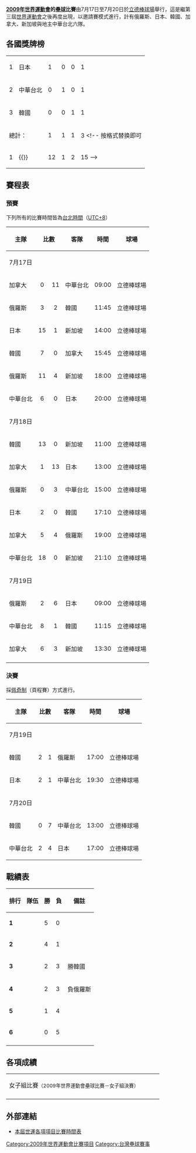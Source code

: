 '''[[2009年世界運動會|2009年世界運動會]]的[[壘球|壘球]]比賽'''由7月17日至7月20日於[[立德棒球場|立德棒球場]]舉行，這是繼第三屆[[世界運動會|世界運動會]]之後再度出現，以邀請賽模式進行，計有俄羅斯、日本、韓國、加拿大、新加坡與地主中華台北六隊。

== 各國獎牌榜 ==
{| {{RankedMedalTable|class=wikitable sortable}}
|-
| 1 ||align=left| {{flagicon|JPN}} 日本 || 1 || 0 || 0 || 1
|-
| 2 ||align=left| {{flagicon|TPE}} 中華台北 || 0 || 1 || 0 || 1
|-
| 3 ||align=left| {{flagicon|KOR}} 韓國 || 0 || 0 || 1 || 1
|- class="sortbottom"
!colspan=2| 總計： || 1 || 1 || 1 || 3
<!-- 按格式替换即可
|-
| 1 ||align=left| {{}} || 12 || 1 || 2 || 15
-->
|}

== 賽程表 ==
=== 預賽 ===
下列所有的比賽時間皆為[[台北時間|台北時間]]（[[UTC+8|UTC+8]]）
{| class="wikitable"
|-
!主隊
!colspan=2|比數
!客隊
!時間
!球場
!備註
|-
! colspan="7" | 7月17日
|-
|{{flagicon|CAN}} 加拿大
|style="text-align:center"| 0
|style="text-align:center"| 11
|{{flagicon|TPE}} 中華台北
|09:00
|立德棒球場
|五局提前結束
|-
|{{flagicon|RUS}} 俄羅斯
|style="text-align:center"| 3
|style="text-align:center"| 2
|{{flagicon|KOR}} 韓國
|11:45
|立德棒球場
|
|-
|{{flagicon|JPN}} 日本
|style="text-align:center"| 15
|style="text-align:center"| 1
|{{flagicon|SIN}} 新加坡
|14:00
|立德棒球場
|五局提前結束
|-
|{{flagicon|KOR}} 韓國
|style="text-align:center"| 7
|style="text-align:center"| 0
|{{flagicon|CAN}} 加拿大
|15:45
|立德棒球場
|
|-
|{{flagicon|RUS}} 俄羅斯
|style="text-align:center"| 11
|style="text-align:center"| 4
|{{flagicon|SIN}} 新加坡
|18:00
|立德棒球場
|六局提前結束
|-
|{{flagicon|TPE}} 中華台北
|style="text-align:center"| 6
|style="text-align:center"| 0
|{{flagicon|JPN}} 日本
|20:00
|立德棒球場
|
|-
!colspan="7" | 7月18日
|-
|{{flagicon|KOR}} 韓國
|style="text-align:center"| 13
|style="text-align:center"| 0
|{{flagicon|SIN}} 新加坡
|11:00
|立德棒球場
|四局提前結束
|-
|{{flagicon|CAN}} 加拿大
|style="text-align:center"| 1
|style="text-align:center"| 13
|{{flagicon|JPN}} 日本
|13:00
|立德棒球場
|五局提前結束
|-
|{{flagicon|RUS}} 俄羅斯
|style="text-align:center"| 0
|style="text-align:center"| 3
|{{flagicon|TPE}} 中華台北
|15:00
|立德棒球場
|
|-
|{{flagicon|JPN}} 日本
|style="text-align:center"| 2
|style="text-align:center"| 0
|{{flagicon|KOR}} 韓國
|17:10
|立德棒球場
|
|-
|{{flagicon|CAN}} 加拿大
|style="text-align:center"| 5
|style="text-align:center"| 4
|{{flagicon|RUS}} 俄羅斯
|19:00
|立德棒球場
|
|-
|{{flagicon|TPE}} 中華台北
|style="text-align:center"| 18
|style="text-align:center"| 0
|{{flagicon|SIN}} 新加坡
|21:10
|立德棒球場
|三局提前結束
|-
!colspan="7" | 7月19日
|-
|{{flagicon|RUS}} 俄羅斯
|style="text-align:center"| 2
|style="text-align:center"| 6
|{{flagicon|JPN}} 日本
|09:00
|立德棒球場
|
|-
|{{flagicon|TPE}} 中華台北
|style="text-align:center"| 8
|style="text-align:center"| 1
|{{flagicon|KOR}} 韓國
|11:15
|立德棒球場
|六局提前結束
|-
|{{flagicon|CAN}} 加拿大
|style="text-align:center"| 6
|style="text-align:center"| 3
|{{flagicon|SIN}} 新加坡
|13:30
|立德棒球場
|
|-
|}

=== 決賽 ===
採[[佩奇制|佩奇制]]（頁程賽）方式進行。
{| class="wikitable"
|-
!主隊
!colspan=2|比數
!客隊
!時間
!球場
!備註
|-
! colspan="7" | 7月19日
|-
|{{flagicon|KOR}} 韓國
|style="text-align:center"| 2
|style="text-align:center"| 1
|{{flagicon|RUS}} 俄羅斯
|17:00
|立德棒球場
|俄羅斯遭淘汰
|-
|{{flagicon|JPN}} 日本
|style="text-align:center"| 2
|style="text-align:center"| 1
|{{flagicon|TPE}} 中華台北
|19:30
|立德棒球場
|日本晉級金牌戰
|-
! colspan="7" | 7月20日
|-
|{{flagicon|KOR}} 韓國
|style="text-align:center"| 0
|style="text-align:center"| 7
|{{flagicon|TPE}} 中華台北
|13:00
|立德棒球場
|六局提前結束<br />韓國獲得銅牌
|-
|{{flagicon|TPE}} 中華台北
|style="text-align:center"| 2
|style="text-align:center"| 4
|{{flagicon|JPN}} 日本
|17:00
|立德棒球場
|
|}

== 戰績表 ==
{| class="wikitable"
|-
! 排行
! 隊伍
! 勝
! 負
! 備註
|- 
| '''1'''||{{TPE}}|| 5 || 0|| 
|-
| '''2'''||{{JPN}} || 4 || 1||
|-  
| '''3'''||{{RUS}}|| 2 || 3||勝韓國
|-
| '''4'''||{{KOR}}|| 2 || 3||負俄羅斯
|- 
| '''5'''||{{CAN}}|| 1 || 4||
|- 
| '''6'''||{{SIN}}|| 0 || 5 ||
|- 
|}

== 各項成績 ==
{| {{MedalistTable|type=項目|labelwidth=180px|style=font-size:small;}}
|-
|女子組比賽<small>（2009年世界運動會壘球比賽－女子組決賽）</small>
| {{JPN}}
| {{TPE}}
| {{KOR}}
|-
|}

==外部連結==
*[https://web.archive.org/web/20090724134000/http://results.worldgames2009.tw/zh-tw/Root.mvc 本屆世運各項項目比賽時間表]
{{2009年世界運動會}}

[[Category:2009年世界運動會比賽項目|Category:2009年世界運動會比賽項目]]
[[Category:台灣壘球賽事|Category:台灣壘球賽事]]